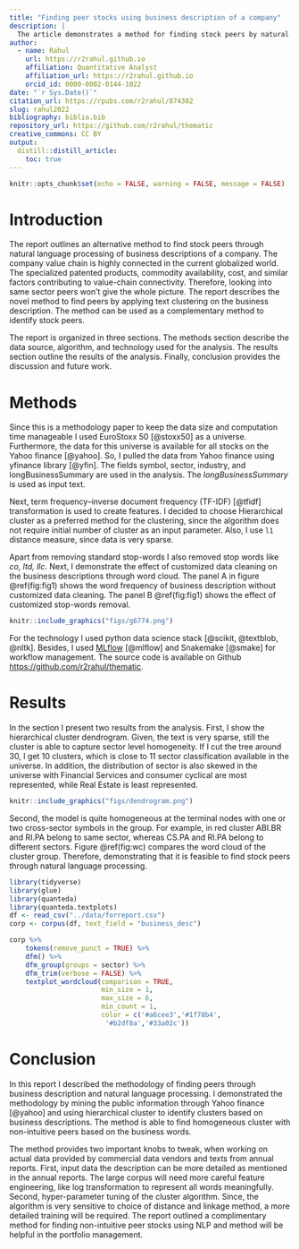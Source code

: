 ```yaml
---
title: "Finding peer stocks using business description of a company"
description: |
  The article demonstrates a method for finding stock peers by natural language processing (NLP) on the business descriptions of a company.
author:
  - name: Rahul
    url: https://r2rahul.github.io
    affiliation: Quantitative Analyst
    affiliation_url: https://r2rahul.github.io
    orcid_id: 0000-0002-0144-1022 
date: "`r Sys.Date()`"
citation_url: https://rpubs.com/r2rahul/874302
slug: rahul2022
bibliography: biblio.bib
repository_url: https://github.com/r2rahul/thematic
creative_commons: CC BY
output:
  distill::distill_article:
    toc: true
---
```


```r
knitr::opts_chunk$set(echo = FALSE, warning = FALSE, message = FALSE)
```

# Introduction

The report outlines an alternative method to find stock peers through natural language processing of business descriptions of a company. The company value chain is highly connected in the current globalized world. The specialized patented products, commodity availability, cost, and similar factors contributing to value-chain connectivity. Therefore, looking into same sector peers won't give the whole picture. The report describes the novel method to find peers by applying text clustering on the business description. The method can be used as a complementary method to identify stock peers. 

The report is organized in three sections. The methods section describe the data source, algorithm, and technology used for the analysis. The results section outline the results of the analysis. Finally, conclusion provides the discussion and future work. 

# Methods

Since this is a methodology paper to keep the data size and computation time manageable I used EuroStoxx 50 [@stoxx50] as a universe. Furthermore, the data for this universe is available for all stocks on the Yahoo finance [@yahoo]. So, I pulled the data from Yahoo finance using yfinance library [@yfin]. The fields symbol, sector, industry, and longBusinessSummary are used in the analysis. The *longBusinessSummary* is used as input text. 

Next, term frequency–inverse document frequency (TF-IDF) [@tfidf] transformation is used to create features. I decided to choose Hierarchical cluster as a preferred method for the clustering, since the algorithm does not require initial number of cluster as an input parameter. Also, I use `l1` distance measure, since data is very sparse. 

Apart from removing standard stop-words I also removed stop words like *co, ltd, llc*. Next, I demonstrate the effect of customized data cleaning on the business descriptions through word cloud. The panel A in figure \@ref(fig:fig1) shows the word frequency of business description without customized data cleaning. The panel B \@ref(fig:fig1) shows the effect of customized stop-words removal. 

```r
knitr::include_graphics("figs/g6774.png")
```

For the technology I used python data science stack [@scikit, @textblob, @nltk]. Besides, I used [MLflow](https://www.mlflow.org/) [@mlflow] and Snakemake [@smake] for workflow management. The source code is available on Github [https://github.com/r2rahul/thematic](https://github.com/r2rahul/thematic). 


 
# Results

In the section I present two results from the analysis. First, I show the hierarchical cluster dendrogram. Given, the text is very sparse, still the cluster is able to capture sector level homogeneity. If I cut the tree around 30, I get 10 clusters, which is close to 11 sector classification available in the universe. In addition, the distribution of sector is also skewed in the universe with Financial Services and consumer cyclical are most represented, while Real Estate is least represented. 

```r
knitr::include_graphics("figs/dendrogram.png")
```

Second, the model is quite homogeneous at the terminal nodes with one or two cross-sector symbols in the group. For example, in red cluster ABI.BR and RI.PA belong to same sector, whereas CS.PA and RI.PA belong to different sectors. Figure \@ref(fig:wc) compares the word cloud of the cluster group. Therefore, demonstrating that it is feasible to find stock peers through natural language processing. 


```r
library(tidyverse)
library(glue)
library(quanteda)
library(quanteda.textplots)
df <- read_csv("../data/forreport.csv")
corp <- corpus(df, text_field = "business_desc")
```

```r
corp %>%
    tokens(remove_punct = TRUE) %>%
    dfm() %>%
    dfm_group(groups = sector) %>%
    dfm_trim(verbose = FALSE) %>%
    textplot_wordcloud(comparison = TRUE,
                       min_size = 1,
                       max_size = 6,
                       min_count = 1, 
                       color = c('#a6cee3','#1f78b4',
                        '#b2df8a','#33a02c'))
```


# Conclusion

In this report I described the methodology of finding peers through business description and natural language processing. I demonstrated the methodology by mining the public information through Yahoo finance [@yahoo] and using hierarchical cluster to identify clusters based on business descriptions. The method is able to find homogeneous cluster with non-intuitive peers based on the business words. 

The method provides two important knobs to tweak, when working on actual data provided by commercial data vendors and texts from annual reports. First, input data the description can be more detailed as mentioned in the annual reports. The large corpus will need more careful feature engineering, like log transformation to represent all words meaningfully. Second, hyper-parameter tuning of the cluster algorithm. Since, the algorithm is very sensitive to choice of distance and linkage method, a more detailed training will be required. The report outlined a complimentary method for finding non-intuitive peer stocks using NLP and method will be helpful in the portfolio management. 

